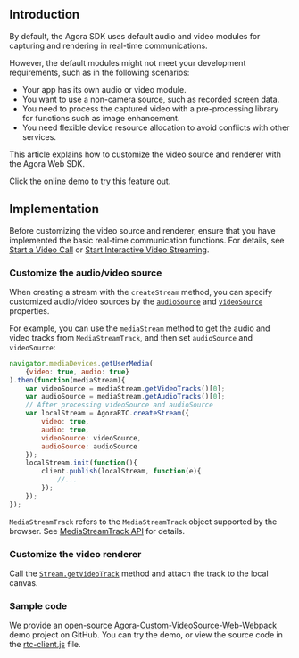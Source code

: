 <PlatformWrapper platform="web">

## Introduction

By default, the Agora SDK uses default audio and video modules for capturing and rendering in real-time communications.

However, the default modules might not meet your development requirements, such as in the following scenarios:

- Your app has its own audio or video module.
- You want to use a non-camera source, such as recorded screen data.
- You need to process the captured video with a pre-processing library for functions such as image enhancement.
- You need flexible device resource allocation to avoid conflicts with other services.

This article explains how to customize the video source and renderer with the Agora Web SDK.


<div class="alert info">Click the <a href="https://webdemo.agora.io/agora-web-showcase/examples/Agora-Custom-VideoSource-Web/">online demo</a> to try this feature out.</div>

## Implementation

Before customizing the video source and renderer, ensure that you have implemented the basic real-time communication functions. For details, see [Start a Video Call](start_call_web) or [Start Interactive Video Streaming](../quickstart-guide/start-video-streaming).

### Customize the audio/video source

When creating a stream with the `createStream` method, you can specify customized audio/video sources by the [`audioSource`](https://docs.agora.io/en/Interactive%20Broadcast/API%20Reference/web/interfaces/agorartc.streamspec.html#audiosource) and [`videoSource`](https://docs.agora.io/en/Interactive%20Broadcast/API%20Reference/web/interfaces/agorartc.streamspec.html#videosource) properties.

For example, you can use the `mediaStream` method to get the audio and video tracks from `MediaStreamTrack`, and then set `audioSource` and `videoSource`:

```javascript
navigator.mediaDevices.getUserMedia(
    {video: true, audio: true}
).then(function(mediaStream){
    var videoSource = mediaStream.getVideoTracks()[0];
    var audioSource = mediaStream.getAudioTracks()[0];
    // After processing videoSource and audioSource
    var localStream = AgoraRTC.createStream({
        video: true,
        audio: true,
        videoSource: videoSource,
        audioSource: audioSource
    });
    localStream.init(function(){
        client.publish(localStream, function(e){
            //...
        });
    });
});
```

<div class="alert info"><code>MediaStreamTrack</code> refers to the <code>MediaStreamTrack</code> object supported by the browser. See <a href="https://developer.mozilla.org/en-US/docs/Web/API/MediaStreamTrack">MediaStreamTrack API</a> for details.</div>


### Customize the video renderer

Call the [`Stream.getVideoTrack`](https://docs.agora.io/en/Interactive%20Broadcast/API%20Reference/web/interfaces/agorartc.stream.html#getvideotrack) method and attach the track to the local canvas.

### Sample code

We provide an open-source [Agora-Custom-VideoSource-Web-Webpack](https://github.com/AgoraIO/Advanced-Video/tree/master/Web/Agora-Custom-VideoSource-Web-Webpack) demo project on GitHub. You can try the demo, or view the source code in the [rtc-client.js](https://github.com/AgoraIO/Advanced-Video/blob/master/Web/Agora-Custom-VideoSource-Web-Webpack/src/rtc-client.js) file.

</PlatformWrapper>